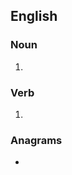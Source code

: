 ==English==

===Noun===
{{head|en|noun form}}

# {{plural of|veneer|lang=en}}

===Verb===
{{head|en|verb form}}

# {{en-third-person singular of|veneer}}

===Anagrams===
* {{anagrams|en|a=eeenrsv|Sevener|Vereens|enerves|eveners|versene}}